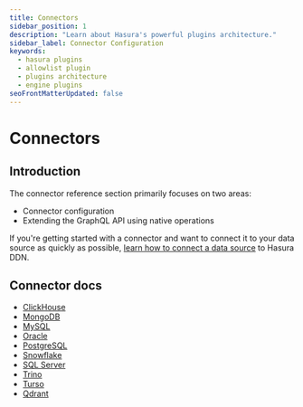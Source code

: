 ```yaml
---
title: Connectors
sidebar_position: 1
description: "Learn about Hasura's powerful plugins architecture."
sidebar_label: Connector Configuration
keywords:
  - hasura plugins
  - allowlist plugin
  - plugins architecture
  - engine plugins
seoFrontMatterUpdated: false
---
```


# Connectors

## Introduction

The connector reference section primarily focuses on two areas:

- Connector configuration
- Extending the GraphQL API using native operations

If you're getting started with a connector and want to connect it to your data source as quickly as possible,
[learn how to connect a data source](/data-sources/connect-to-a-source.mdx) to Hasura DDN.

## Connector docs

- [ClickHouse](/reference/connectors/clickhouse/index.mdx)
- [MongoDB](/reference/connectors/mongodb/index.mdx)
- [MySQL](/reference/connectors/mysql/index.mdx)
- [Oracle](/reference/connectors/oracle/index.mdx)
- [PostgreSQL](/reference/connectors/postgresql/index.mdx)
- [Snowflake](/reference/connectors/snowflake/index.mdx)
- [SQL Server](/reference/connectors/sqlserver/index.mdx)
- [Trino](/reference/connectors/trino/index.mdx)
- [Turso](/reference/connectors/turso/index.mdx)
- [Qdrant](/reference/connectors/qdrant/index.mdx)
